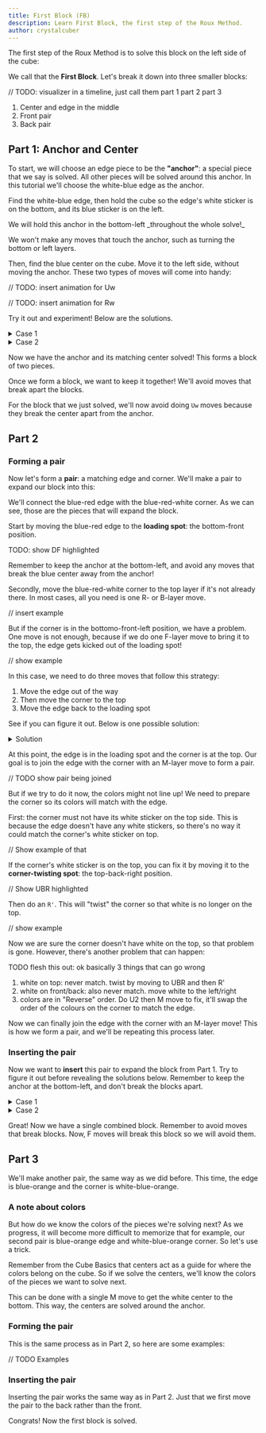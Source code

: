 ```yaml
---
title: First Block (FB)
description: Learn First Block, the first step of the Roux Method.
author: crystalcuber
---
```



The first step of the Roux Method is to solve this block on the left side of the cube:

<TwistyPlayer
  rotateStickering="x2 y"
  controlPanel="none"
  className="size-48"
  cameraLatitude="-20"
  cameraLongitude="-30"
  experimentalStickeringMaskOrbits={STICKERINGS.FB}
/>

We call that the **First Block**. Let's break it down into three smaller blocks:

// TODO: visualizer in a timeline, just call them part 1 part 2 part 3
1. Center and edge in the middle
2. Front pair
3. Back pair

## Part 1: Anchor and Center

To start, we will choose an edge piece to be the **"anchor"**: a special piece that we say is solved. All other pieces will be solved around this anchor. In this tutorial we'll choose the white-blue edge as the anchor.

Find the white-blue edge, then hold the cube so the edge's white sticker is on the bottom, and its blue sticker is on the left.

<Callout type="info">
  We will hold this anchor in the bottom-left _throughout the whole solve!_
  
  We won't make any moves that touch the anchor, such as turning the bottom or left layers.
</Callout>

Then, find the blue center on the cube. Move it to the left side, without moving the anchor. These two types of moves will come into handy:

// TODO: insert animation for Uw

// TODO: insert animation for Rw

Try it out and experiment! Below are the solutions.

<details>
  <summary>Case 1</summary>
  If the center is at the front, right or back side, you can move it to the left with one move, like this:
  <TwistyPlayer
    rotateStickering="x2 y"
    experimentalStickeringMaskOrbits="EDGES:IIIIIIIDIIII,CORNERS:IIIIIIII,CENTERS:I-IIII"
    experimentalSetupAlg="Uw'"
    alg="Uw"
    cameraLatitude="-20"
    cameraLongitude="-30"
    viewer-link="none"
  />
</details>

<details>
  <summary>Case 2</summary>
  If the center is at the top or bottom, you can move it to the front or back, then solve like in Case 1.
    <TwistyPlayer
    rotateStickering="x2 y"
    experimentalStickeringMaskOrbits="EDGES:IIIIIIIDIIII,CORNERS:IIIIIIII,CENTERS:I-IIII"
    experimentalSetupAlg="Uw' Rw"
    alg="Rw' Uw"
    cameraLatitude="20"
    cameraLongitude="-30"
    viewer-link="none"
  />
</details>

Now we have the anchor and its matching center solved! This forms a block of two pieces.

<Callout type="info">
  Once we form a block, we want to keep it together! We'll avoid moves that break apart the blocks.

  For the block that we just solved, we'll now avoid doing `Uw` moves because they break the center apart from the anchor.
</Callout>

## Part 2


### Forming a pair

Now let's form a **pair**: a matching edge and corner. We'll make a pair to expand our block into this:

<TwistyPlayer
  rotateStickering="x2 y"
  controlPanel="none"
  className=""
  cameraLatitude="-20"
  cameraLongitude="-30"
  experimentalStickeringMaskOrbits="EDGES:IIIIIIIDI-II,CORNERS:IIIII-II,CENTERS:IDIIII"
/>

We'll connect the blue-red edge with the blue-red-white corner. As we can see, those are the pieces that will expand the block.

Start by moving the blue-red edge to the **loading spot**: the bottom-front position.

TODO: show DF highlighted

Remember to keep the anchor at the bottom-left, and avoid any moves that break the blue center away from the anchor!

Secondly, move the blue-red-white corner to the top layer if it's not already there. In most cases, all you need is one R- or B-layer move.

// insert example

But if the corner is in the bottomo-front-left position, we have a problem. One move is not enough, because if we do one F-layer move to bring it to the top, the edge gets kicked out of the loading spot!

// show example

In this case, we need to do three moves that follow this strategy:
1. Move the edge out of the way
2. Then move the corner to the top
3. Move the edge back to the loading spot

See if you can figure it out. Below is one possible solution:

<details>
  <summary>Solution</summary>
  You could do `Rw' F Rw` like this:
  // TODO visualizer
</details>

At this point, the edge is in the loading spot and the corner is at the top. Our goal is to join the edge with the corner with an M-layer move to form a pair.

// TODO show pair being joined

But if we try to do it now, the colors might not line up! We need to prepare the corner so its colors will match with the edge.

First: the corner must not have its white sticker on the top side. This is because the edge doesn't have any white stickers, so there's no way it could match the corner's white sticker on top.

// Show example of that

If the corner's white sticker is on the top, you can fix it by moving it to the **corner-twisting spot**: the top-back-right position.

// Show UBR highlighted

Then do an `R'`. This will "twist" the corner so that white is no longer on the top.

// show example


Now we are sure the corner doesn't have white on the top, so that problem is gone. However, there's another problem that can happen:

TODO flesh this out:
ok basically 3 things that can go wrong
1. white on top: never match. twist by moving to UBR and then R'
2. white on front/back: also never match. move white to the left/right
3. colors are in "Reverse" order. Do U2 then M move to fix, it'll swap the order of the colours on the corner to match the edge.

Now we can finally join the edge with the corner with an M-layer move!
This is how we form a pair, and we'll be repeating this process later.

### Inserting the pair

Now we want to **insert** this pair to expand the block from Part 1. Try to figure it out before revealing the solutions below. Remember to keep the anchor at the bottom-left, and don't break the blocks apart.

<details>
  <summary>Case 1</summary>
  If the pair has blue on top, it can be moved to the front and inserted with a single move (`F'`)
</details>

<details>
  <summary>Case 2</summary>
  If the pair has red on top, it can be moved to the front and inserted with twmo moves (`Rw' F`)
</details>

Great! Now we have a single combined block. Remember to avoid moves that break blocks. Now, F moves will break this block so we will avoid them.

## Part 3

We'll make another pair, the same way as we did before. This time, the edge is blue-orange and the corner is white-blue-orange.

### A note about colors

But how do we know the colors of the pieces we're solving next? As we progress, it will become more difficult to memorize that for example, our second pair is blue-orange edge and white-blue-orange corner. So let's use a trick.

Remember from the Cube Basics that centers act as a guide for where the colors belong on the cube. So if we solve the centers, we'll know the colors of the pieces we want to solve next.

This can be done with a single M move to get the white center to the bottom. This way, the centers are solved around the anchor.

### Forming the pair

This is the same process as in Part 2, so here are some examples:

// TODO Examples

### Inserting the pair

Inserting the pair works the same way as in Part 2. Just that we first move the pair to the back rather than the front.

Congrats! Now the first block is solved.
